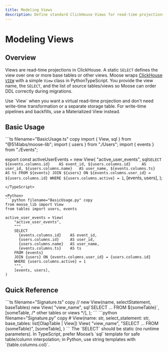 ```yaml
---
title: Modeling Views
description: Define standard ClickHouse Views for read-time projections
---
```



# Modeling Views

<LanguageSwitcher />

## Overview
Views are read-time projections in ClickHouse. A static `SELECT` defines the view over one or more base tables or other views. Moose wraps [ClickHouse `VIEW`](https://clickhouse.com/docs/en/sql-reference/statements/create/view) with a simple `View` class in <Python inline>Python</Python><TypeScript inline>TypeScript</TypeScript>. You provide the view name, the `SELECT`, and the list of source tables/views so Moose can order DDL correctly during migrations.

<Callout type="info" title="When to use a View" compact>
Use `View` when you want a virtual read-time projection and don’t need write-time transformation or a separate storage table. For write-time pipelines and backfills, use a Materialized View instead.
</Callout>

## Basic Usage

<TypeScript>
```ts filename="BasicUsage.ts" copy
import { View, sql } from "@514labs/moose-lib";
import { users } from "./Users";
import { events } from "./Events";

export const activeUserEvents = new View(
  "active_user_events",
  sql`
    SELECT
      ${events.columns.id}    AS event_id,
      ${users.columns.id}     AS user_id,
      ${users.columns.name}   AS user_name,
      ${events.columns.ts}    AS ts
    FROM ${events}
    JOIN ${users} ON ${events.columns.user_id} = ${users.columns.id}
    WHERE ${users.columns.active} = 1
  `,
  [events, users],
);
```
</TypeScript>

<Python>
```python filename="BasicUsage.py" copy
from moose_lib import View
from tables import users, events

active_user_events = View(
    "active_user_events",
    """
    SELECT
      {events.columns.id}    AS event_id,
      {users.columns.id}     AS user_id,
      {users.columns.name}   AS user_name,
      {events.columns.ts}    AS ts
    FROM {events}
    JOIN {users} ON {events.columns.user_id} = {users.columns.id}
    WHERE {users.columns.active} = 1
    """,
    [events, users],
)
```
</Python>

## Quick Reference

<TypeScript>
```ts filename="Signature.ts" copy
// new View(name, selectStatement, baseTables)
new View(
  "view_name",
  sql`SELECT ... FROM ${someTable}`,
  [someTable, /* other tables or views */],
);
```
</TypeScript>

<Python>
```python filename="Signature.py" copy
# View(name: str, select_statement: str, base_tables: list[OlapTable | View])
View(
    "view_name",
    "SELECT ... FROM {someTable}",
    [someTable],
)
```
</Python>

<Callout type="info" title="Static SQL recommended" compact icon={PathConfig.fromClickhouse.icon} href="https://clickhouse.com/docs/en/sql-reference" ctaLabel="ClickHouse SQL">
The `SELECT` should be static (no runtime parameters). In TypeScript, prefer Moose’s `sql` template for safe table/column interpolation; in Python, use string templates with `{table.columns.col}`.
</Callout>


